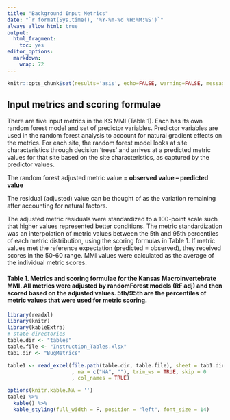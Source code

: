 ```yaml
---
title: "Background Input Metrics"
date: "`r format(Sys.time(), '%Y-%m-%d %H:%M:%S')`"
always_allow_html: true
output:
  html_fragment:
    toc: yes
editor_options: 
  markdown: 
    wrap: 72
---
```


```r
knitr::opts_chunk$set(results='asis', echo=FALSE, warning=FALSE, message = FALSE)
```

## Input metrics and scoring formulae

There are five input metrics in the KS MMI (Table 1). Each has its own
random forest model and set of predictor variables. Predictor variables
are used in the random forest analysis to account for natural gradient
effects on the metrics. For each site, the random forest model looks at
site characteristics through decision 'trees' and arrives at a predicted
metric values for that site based on the site characteristics, as
captured by the predictor values.

The random forest adjusted metric value = **observed value -- predicted
value**

The residual (adjusted) value can be thought of as the variation
remaining after accounting for natural factors.

The adjusted metric residuals were standardized to a 100-point scale
such that higher values represented better conditions. The metric
standardization was an interpolation of metric values between the 5th
and 95th percentiles of each metric distribution, using the scoring
formulas in Table 1. If metric values met the reference expectation
(predicted = observed), they received scores in the 50-60 range. MMI
values were calculated as the average of the individual metric scores.

#### Table 1. Metrics and scoring formulae for the Kansas Macroinvertebrate MMI. All metrics were adjusted by randomForest models (RF adj) and then scored based on the adjusted values. 5th/95th are the percentiles of metric values that were used for metric scoring.

```r
library(readxl)
library(knitr)
library(kableExtra)
# state directories
table.dir <- "tables"
table.file <- "Instruction_Tables.xlsx"
tab1.dir <- "BugMetrics"

table1 <- read_excel(file.path(table.dir, table.file), sheet = tab1.dir
                     , na = c("NA", ""), trim_ws = TRUE, skip = 0
                     , col_names = TRUE)  

options(knitr.kable.NA = '')
table1 %>%
  kable() %>%
  kable_styling(full_width = F, position = "left", font_size = 14)
```
